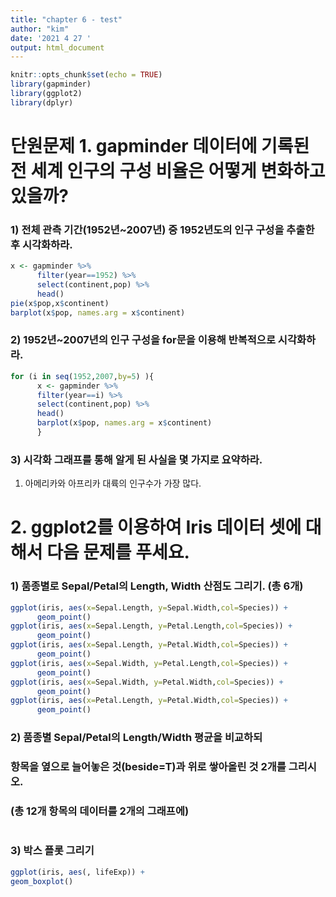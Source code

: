 ```yaml
---
title: "chapter 6 - test"
author: "kim"
date: '2021 4 27 '
output: html_document
---
```


```r
knitr::opts_chunk$set(echo = TRUE)
library(gapminder)
library(ggplot2)
library(dplyr)
```
# 단원문제 1. gapminder 데이터에 기록된 전 세계 인구의 구성 비율은 어떻게 변화하고 있을까?
### 1) 전체 관측 기간(1952년~2007년) 중 1952년도의 인구 구성을 추출한 후 시각화하라.
```r
x <- gapminder %>%
      filter(year==1952) %>%
      select(continent,pop) %>%
      head()
pie(x$pop,x$continent)
barplot(x$pop, names.arg = x$continent)
```

### 2) 1952년~2007년의 인구 구성을 for문을 이용해 반복적으로 시각화하라.
```r
for (i in seq(1952,2007,by=5) ){
      x <- gapminder %>%
      filter(year==i) %>%
      select(continent,pop) %>%
      head()
      barplot(x$pop, names.arg = x$continent)
      }

```

### 3) 시각화 그래프를 통해 알게 된 사실을 몇 가지로 요약하라.
1. 아메리카와 아프리카 대륙의 인구수가 가장 많다.

# 2. ggplot2를 이용하여 Iris 데이터 셋에 대해서 다음 문제를 푸세요.
### 1) 품종별로 Sepal/Petal의 Length, Width 산점도 그리기. (총 6개)
```r
ggplot(iris, aes(x=Sepal.Length, y=Sepal.Width,col=Species)) +
      geom_point()
ggplot(iris, aes(x=Sepal.Length, y=Petal.Length,col=Species)) +
      geom_point()
ggplot(iris, aes(x=Sepal.Length, y=Petal.Width,col=Species)) +
      geom_point()
ggplot(iris, aes(x=Sepal.Width, y=Petal.Length,col=Species)) +
      geom_point()
ggplot(iris, aes(x=Sepal.Width, y=Petal.Width,col=Species)) +
      geom_point()
ggplot(iris, aes(x=Petal.Length, y=Petal.Width,col=Species)) +
      geom_point()
```

### 2) 품종별 Sepal/Petal의 Length/Width 평균을 비교하되
### 항목을 옆으로 늘어놓은 것(beside=T)과 위로 쌓아올린 것 2개를 그리시오. 
### (총 12개 항목의 데이터를 2개의 그래프에)
```r

```



### 3) 박스 플롯 그리기
```r
ggplot(iris, aes(, lifeExp)) +
geom_boxplot()
```

